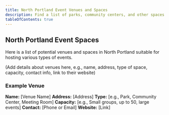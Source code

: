 ```yaml
---
title: North Portland Event Venues and Spaces
description: Find a list of parks, community centers, and other spaces available for hosting events in North Portland, Oregon.
tableOfContents: true
---
```


## North Portland Event Spaces

Here is a list of potential venues and spaces in North Portland suitable for hosting various types of events.

(Add details about venues here, e.g., name, address, type of space, capacity, contact info, link to their website)

### Example Venue

**Name:** [Venue Name]
**Address:** [Address]
**Type:** [e.g., Park, Community Center, Meeting Room]
**Capacity:** [e.g., Small groups, up to 50, large events]
**Contact:** [Phone or Email]
**Website:** [Link]